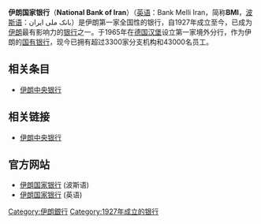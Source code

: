 '''伊朗国家银行'''（'''National Bank of Iran'''）（[[英语|英语]]：Bank Melli Iran，简称'''BMI'''，[[波斯语|波斯语]]：بانک ملی ایران）是伊朗第一家全国性的银行，自1927年成立至今，已成为[[伊朗|伊朗]]最有影响力的[[银行|银行]]之一。于1965年在[[德国|德国]][[汉堡|汉堡]]设立第一家境外分行，作为伊朗的[[国有银行|国有银行]]，现今已拥有超过3300家分支机构和43000名员工。

== 相关条目 ==
* [[伊朗伊斯兰共和国中央银行|伊朗中央银行]]


== 相关链接 ==
*[http://www.cbi.ir 伊朗中央银行] {{Wayback|url=http://www.cbi.ir/ |date=20210216093203 }}

== 官方网站 ==
*[http://www.bmi.ir 伊朗国家银行]{{Wayback|url=http://www.bmi.ir/ |date=20180308041750 }} (波斯语)
*[http://www.bmi.ir/en/ 伊朗国家银行] {{Wayback|url=http://www.bmi.ir/en/ |date=20210111220223 }} (英语)

{{銀行小作品}}
[[Category:伊朗銀行|Category:伊朗銀行]]
[[Category:1927年成立的银行|Category:1927年成立的银行]]